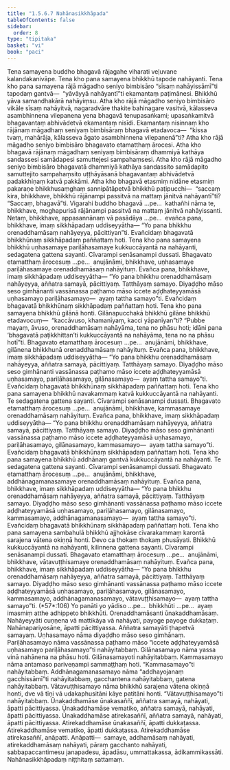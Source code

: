 ```yaml
---
title: "1.5.6.7 Nahānasikkhāpada"
tableOfContents: false
sidebar:
  order: 8
type: "tipitaka"
basket: "vi"
book: "paci"
---
```



<DynamicBreadcrumb />

<Division number="357" book="paci" bookNo="2" page="154">

<Paragraph number="1088" book="paci">
Tena samayena buddho bhagavā rājagahe viharati veḷuvane kalandakanivāpe. Tena kho pana samayena bhikkhū tapode nahāyanti. Tena kho pana samayena rājā māgadho seniyo bimbisāro “sīsaṃ nahāyissāmī”ti tapodaṃ gantvā—  “yāvāyyā nahāyantī”ti ekamantaṃ paṭimānesi. Bhikkhū yāva samandhakārā nahāyiṃsu. Atha kho rājā māgadho seniyo bimbisāro vikāle sīsaṃ nahāyitvā, nagaradvāre thakite bahinagare vasitvā, kālasseva asambhinnena vilepanena yena bhagavā tenupasaṅkami; upasaṅkamitvā bhagavantaṃ abhivādetvā ekamantaṃ nisīdi. Ekamantaṃ nisinnaṃ kho rājānaṃ māgadhaṃ seniyaṃ bimbisāraṃ bhagavā etadavoca—  “kissa tvaṃ, mahārāja, kālasseva āgato asambhinnena vilepanenā”ti? Atha kho rājā māgadho seniyo bimbisāro bhagavato etamatthaṃ ārocesi. Atha kho bhagavā rājānaṃ māgadhaṃ seniyaṃ bimbisāraṃ dhammiyā kathāya sandassesi samādapesi samuttejesi sampahaṃsesi. Atha kho rājā māgadho seniyo bimbisāro bhagavatā dhammiyā kathāya sandassito samādapito samuttejito sampahaṃsito uṭṭhāyāsanā bhagavantaṃ abhivādetvā padakkhiṇaṃ katvā pakkāmi.
</Paragraph>

<Paragraph number="1089" book="paci">
Atha kho bhagavā etasmiṃ nidāne etasmiṃ pakaraṇe bhikkhusaṃghaṃ sannipātāpetvā bhikkhū paṭipucchi—  “saccaṃ kira, bhikkhave, bhikkhū rājānampi passitvā na mattaṃ jānitvā nahāyantī”ti? “Saccaṃ, bhagavā”ti. Vigarahi buddho bhagavā …pe…  kathañhi nāma te, bhikkhave, moghapurisā rājānampi passitvā na mattaṃ jānitvā nahāyissanti. Netaṃ, bhikkhave, appasannānaṃ vā pasādāya …pe…  evañca pana, bhikkhave, imaṃ sikkhāpadaṃ uddiseyyātha—
</Paragraph>

<Paragraph number="1090" book="paci">
<Emphasis>“Yo pana bhikkhu orenaddhamāsaṃ nahāyeyya, pācittiyan”</Emphasis>ti.
</Paragraph>

<Paragraph number="1091" book="paci">
Evañcidaṃ bhagavatā bhikkhūnaṃ sikkhāpadaṃ paññattaṃ hoti.
</Paragraph>

</Division>
<Division number="358" book="paci" bookNo="2" page="155">

<Paragraph number="1092" book="paci">
Tena kho pana samayena bhikkhū uṇhasamaye pariḷāhasamaye kukkuccāyantā na nahāyanti, sedagatena gattena sayanti. Cīvarampi senāsanampi dussati. Bhagavato etamatthaṃ ārocesuṃ …pe…  anujānāmi, bhikkhave, uṇhasamaye pariḷāhasamaye orenaddhamāsaṃ nahāyituṃ. Evañca pana, bhikkhave, imaṃ sikkhāpadaṃ uddiseyyātha—
</Paragraph>

<Paragraph number="1093" book="paci">
<Emphasis>“Yo pana bhikkhu orenaddhamāsaṃ nahāyeyya, aññatra samayā, pācittiyaṃ. Tatthāyaṃ samayo. Diyaḍḍho māso seso gimhānanti vassānassa paṭhamo māso iccete aḍḍhateyyamāsā uṇhasamayo pariḷāhasamayo—  ayaṃ tattha samayo”</Emphasis>ti.
</Paragraph>

<Paragraph number="1094" book="paci">
Evañcidaṃ bhagavatā bhikkhūnaṃ sikkhāpadaṃ paññattaṃ hoti.
</Paragraph>

</Division>
<Division number="359" book="paci" bookNo="2" page="155">

<Paragraph number="1095" book="paci">
Tena kho pana samayena bhikkhū gilānā honti. Gilānapucchakā bhikkhū gilāne bhikkhū etadavocuṃ—  “kaccāvuso, khamanīyaṃ, kacci yāpanīyan”ti? “Pubbe mayaṃ, āvuso, orenaddhamāsaṃ nahāyāma, tena no phāsu hoti; idāni pana ‘bhagavatā paṭikkhittan’ti kukkuccāyantā na nahāyāma, tena no na phāsu hotī”ti. Bhagavato etamatthaṃ ārocesuṃ …pe…  anujānāmi, bhikkhave, gilānena bhikkhunā orenaddhamāsaṃ nahāyituṃ. Evañca pana, bhikkhave, imaṃ sikkhāpadaṃ uddiseyyātha—
</Paragraph>

<Paragraph number="1096" book="paci">
<Emphasis>“Yo pana bhikkhu orenaddhamāsaṃ nahāyeyya, aññatra samayā, pācittiyaṃ. Tatthāyaṃ samayo. Diyaḍḍho māso seso gimhānanti vassānassa paṭhamo māso iccete aḍḍhateyyamāsā uṇhasamayo, pariḷāhasamayo, gilānasamayo—  ayaṃ tattha samayo”</Emphasis>ti.
</Paragraph>

<Paragraph number="1097" book="paci">
Evañcidaṃ bhagavatā bhikkhūnaṃ sikkhāpadaṃ paññattaṃ hoti.
</Paragraph>

</Division>
<Division number="360" book="paci" bookNo="2" page="156">

<Paragraph number="1098" book="paci">
Tena kho pana samayena bhikkhū navakammaṃ katvā kukkuccāyantā na nahāyanti. Te sedagatena gattena sayanti. Cīvarampi senāsanampi dussati. Bhagavato etamatthaṃ ārocesuṃ …pe…  anujānāmi, bhikkhave, kammasamaye orenaddhamāsaṃ nahāyituṃ. Evañca pana, bhikkhave, imaṃ sikkhāpadaṃ uddiseyyātha—
</Paragraph>

<Paragraph number="1099" book="paci">
<Emphasis>“Yo pana bhikkhu orenaddhamāsaṃ nahāyeyya, aññatra samayā, pācittiyaṃ. Tatthāyaṃ samayo. Diyaḍḍho māso seso gimhānanti vassānassa paṭhamo māso iccete aḍḍhateyyamāsā uṇhasamayo, pariḷāhasamayo, gilānasamayo, kammasamayo—  ayaṃ tattha samayo”</Emphasis>ti.
</Paragraph>

<Paragraph number="1100" book="paci">
Evañcidaṃ bhagavatā bhikkhūnaṃ sikkhāpadaṃ paññattaṃ hoti.
</Paragraph>

</Division>
<Division number="361" book="paci" bookNo="2" page="156">

<Paragraph number="1101" book="paci">
Tena kho pana samayena bhikkhū addhānaṃ gantvā kukkuccāyantā na nahāyanti. Te sedagatena gattena sayanti. Cīvarampi senāsanampi dussati. Bhagavato etamatthaṃ ārocesuṃ …pe…  anujānāmi, bhikkhave, addhānagamanasamaye orenaddhamāsaṃ nahāyituṃ. Evañca pana, bhikkhave, imaṃ sikkhāpadaṃ uddiseyyātha—
</Paragraph>

<Paragraph number="1102" book="paci">
<Emphasis>“Yo pana bhikkhu orenaddhamāsaṃ nahāyeyya, aññatra samayā, pācittiyaṃ. Tatthāyaṃ samayo. Diyaḍḍho māso seso gimhānanti vassānassa paṭhamo māso iccete aḍḍhateyyamāsā uṇhasamayo, pariḷāhasamayo, gilānasamayo, kammasamayo, addhānagamanasamayo—  ayaṃ tattha samayo”</Emphasis>ti.
</Paragraph>

<Paragraph number="1103" book="paci">
Evañcidaṃ bhagavatā bhikkhūnaṃ sikkhāpadaṃ paññattaṃ hoti.
</Paragraph>

</Division>
<Division number="362" book="paci" bookNo="2" page="156">

<Paragraph number="1104" book="paci">
Tena kho pana samayena sambahulā bhikkhū ajjhokāse cīvarakammaṃ karontā sarajena vātena okiṇṇā honti. Devo ca thokaṃ thokaṃ phusāyati. Bhikkhū kukkuccāyantā na nahāyanti, kilinnena gattena sayanti. Cīvarampi senāsanampi dussati. Bhagavato etamatthaṃ ārocesuṃ …pe…  anujānāmi, bhikkhave, vātavuṭṭhisamaye orenaddhamāsaṃ nahāyituṃ. Evañca pana, bhikkhave, imaṃ sikkhāpadaṃ uddiseyyātha—
</Paragraph>

</Division>
<Division number="363" book="paci" bookNo="2" page="157">

<Paragraph number="1105" book="paci">
<Emphasis>“Yo pana bhikkhu orenaddhamāsaṃ nahāyeyya, aññatra samayā, pācittiyaṃ. Tatthāyaṃ samayo. Diyaḍḍho māso seso gimhānanti vassānassa paṭhamo māso iccete aḍḍhateyyamāsā uṇhasamayo, pariḷāhasamayo, gilānasamayo, kammasamayo, addhānagamanasamayo, vātavuṭṭhisamayo—  ayaṃ tattha samayo”</Emphasis>ti. (*57*:<Emphasis>106</Emphasis>)
</Paragraph>

</Division>
<Division number="364" book="paci" bookNo="2" page="157">

<Paragraph number="1106" book="paci">
<Emphasis>Yo panā</Emphasis>ti yo yādiso …pe…  <Emphasis>bhikkhū</Emphasis>ti …pe…  ayaṃ imasmiṃ atthe adhippeto bhikkhūti.
</Paragraph>

<Paragraph number="1107" book="paci">
<Emphasis>Orenaddhamāsan</Emphasis>ti ūnakaddhamāsaṃ.
</Paragraph>

<Paragraph number="1108" book="paci">
<Emphasis>Nahāyeyyā</Emphasis>ti cuṇṇena vā mattikāya vā nahāyati, payoge payoge dukkaṭaṃ. Nahānapariyosāne, āpatti pācittiyassa.
</Paragraph>

<Paragraph number="1109" book="paci">
<Emphasis>Aññatra samayā</Emphasis>ti ṭhapetvā samayaṃ.
</Paragraph>

<Paragraph number="1110" book="paci">
<Emphasis>Uṇhasamayo</Emphasis> nāma diyaḍḍho māso seso gimhānaṃ. <Emphasis>Pariḷāhasamayo</Emphasis> nāma vassānassa paṭhamo māso “iccete aḍḍhateyyamāsā uṇhasamayo pariḷāhasamayo”ti nahāyitabbaṃ.
</Paragraph>

<Paragraph number="1111" book="paci">
<Emphasis>Gilānasamayo</Emphasis> nāma yassa vinā nahānena na phāsu hoti. Gilānasamayoti nahāyitabbaṃ.
</Paragraph>

<Paragraph number="1112" book="paci">
<Emphasis>Kammasamayo</Emphasis> nāma antamaso pariveṇampi sammaṭṭhaṃ hoti. “Kammasamayo”ti nahāyitabbaṃ.
</Paragraph>

<Paragraph number="1113" book="paci">
<Emphasis>Addhānagamanasamayo</Emphasis> nāma “addhayojanaṃ gacchissāmī”ti nahāyitabbaṃ, gacchantena nahāyitabbaṃ, gatena nahāyitabbaṃ.
</Paragraph>

<Paragraph number="1114" book="paci">
<Emphasis>Vātavuṭṭhisamayo</Emphasis> nāma bhikkhū sarajena vātena okiṇṇā honti, dve vā tīṇi vā udakaphusitāni kāye patitāni honti. “Vātavuṭṭhisamayo”ti nahāyitabbaṃ.
</Paragraph>

</Division>
<Division number="365" book="paci" bookNo="2" page="157">

<Paragraph number="1115" book="paci">
Ūnakaddhamāse ūnakasaññī, aññatra samayā, nahāyati, āpatti pācittiyassa. Ūnakaddhamāse vematiko, aññatra samayā, nahāyati, āpatti pācittiyassa. Ūnakaddhamāse atirekasaññī, aññatra samayā, nahāyati, āpatti pācittiyassa.
</Paragraph>

<Paragraph number="1116" book="paci">
Atirekaddhamāse ūnakasaññī, āpatti dukkaṭassa. Atirekaddhamāse vematiko, āpatti dukkaṭassa. Atirekaddhamāse atirekasaññī, anāpatti.
</Paragraph>

</Division>
<Division number="366" book="paci" bookNo="2" page="158">

<Paragraph number="1117" book="paci">
Anāpatti—  samaye, addhamāsaṃ nahāyati, atirekaddhamāsaṃ nahāyati, pāraṃ gacchanto nahāyati, sabbapaccantimesu janapadesu, āpadāsu, ummattakassa, ādikammikassāti.

</Paragraph>
</Division>

<Paragraph number="1118" type="center" book="paci">
Nahānasikkhāpadaṃ niṭṭhitaṃ sattamaṃ.
</Paragraph>